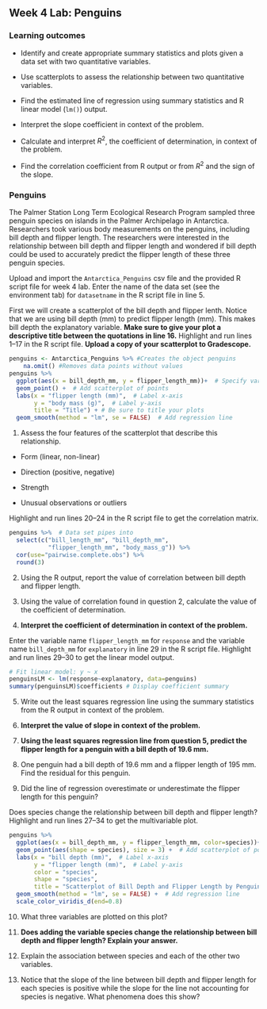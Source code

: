 ## Week 4 Lab:  Penguins

\setstretch{1}

### Learning outcomes

* Identify and create appropriate summary statistics and plots
  given a data set with two quantitative variables.
  
* Use scatterplots to assess the relationship between two quantitative variables.

* Find the estimated line of regression using summary statistics and R linear model (`lm()`) output.

* Interpret the slope coefficient in context of the problem.

* Calculate and interpret $R^2$, the coefficient of determination, in context of the problem.

* Find the correlation coefficient from R output or from $R^2$ and the sign of the slope.

### Penguins {-}

The Palmer Station Long Term Ecological Research Program sampled three penguin species on islands in the Palmer Archipelago in Antarctica. Researchers took various body measurements on the penguins, including bill depth and flipper length. The researchers were interested in the relationship between bill depth and flipper length and wondered if bill depth could be used to accurately predict the flipper length of these three penguin species. 

Upload and import the `Antarctica_Penguins` csv file and the provided R script file for week 4 lab. Enter the name of the data set (see the environment tab) for `datasetname` in the R script file in line 5.

First we will create a scatterplot of the bill depth and flipper lenth.  Notice that we are using bill depth (mm) to predict flipper length (mm).  This makes bill depth the explanatory variable. **Make sure to give your plot a descriptive title between the quotations in line 16.** Highlight and run lines 1--17 in the R script file.  **Upload a copy of your scatterplot to Gradescope.**

```r
penguins <- Antarctica_Penguins %>% #Creates the object penguins
    na.omit() #Removes data points without values
penguins %>%
  ggplot(aes(x = bill_depth_mm, y = flipper_length_mm))+  # Specify variables
  geom_point() +  # Add scatterplot of points
  labs(x = "flipper length (mm)",  # Label x-axis
       y = "body mass (g)",  # Label y-axis
       title = "Title") + # Be sure to title your plots
  geom_smooth(method = "lm", se = FALSE)  # Add regression line
```

1. Assess the four features of the scatterplot that describe this relationship.
\vspace{1mm}

* Form (linear, non-linear)

\vspace{.1in}

* Direction (positive, negative)

\vspace{.1in}

* Strength

\vspace{.1in}

* Unusual observations or outliers

\vspace{.1in}

Highlight and run lines 20--24 in the R script file to get the correlation matrix.

```r
penguins %>%  # Data set pipes into
  select(c("bill_length_mm", "bill_depth_mm", 
           "flipper_length_mm", "body_mass_g")) %>%
  cor(use="pairwise.complete.obs") %>%
  round(3)
```

2.  Using the R output, report the value of correlation between bill depth and flipper length.

\vspace{0.5in}

3. Using the value of correlation found in question 2, calculate the value of the coefficient of determination.

\vspace{0.5in}

4. **Interpret the coefficient of determination in context of the problem.**

\vspace{1in}

Enter the variable name `flipper_length_mm` for `response` and the variable name `bill_depth_mm` for `explanatory` in line 29 in the R script file.  Highlight and run lines 29--30 to get the linear model output.

```r
# Fit linear model: y ~ x
penguinsLM <- lm(response~explanatory, data=penguins)
summary(penguinsLM)$coefficients # Display coefficient summary
```

5.  Write out the least squares regression line using the summary statistics from the R output in context of the problem.

\vspace{.5in}

6. **Interpret the value of slope in context of the problem.**

\vspace{.8in}

7. **Using the least squares regression line from question 5, predict the flipper length for a penguin with a bill depth of 19.6 mm.**

\vspace{.6in}

8. One penguin had a bill depth of 19.6 mm and a flipper length of 195 mm. Find the residual for this penguin.

\vspace{.8in}

9.  Did the line of regression overestimate or underestimate the flipper length for this penguin?

\vspace{0.5in}

Does species change the relationship between bill depth and flipper length? Highlight and run lines 27--34 to get the multivariable plot.

```r
penguins %>%
  ggplot(aes(x = bill_depth_mm, y = flipper_length_mm, color=species))+  # Specify variables
  geom_point(aes(shape = species), size = 3) +  # Add scatterplot of points
  labs(x = "bill depth (mm)",  # Label x-axis
       y = "flipper length (mm)",  # Label y-axis
       color = "species",
       shape = "species",
       title = "Scatterplot of Bill Depth and Flipper Length by Penguin Species") + # Enter the title for the plot between the quotations
  geom_smooth(method = "lm", se = FALSE) +  # Add regression line
  scale_color_viridis_d(end=0.8)
```

10.  What three variables are plotted on this plot?

\vspace{0.3in}


11. **Does adding the variable species change the relationship between bill depth and flipper length? Explain your answer.**

\vspace{0.5in}

12. Explain the association between species and each of the other two variables. 

\vspace{0.5in}

13. Notice that the slope of the line between bill depth and flipper length for each species is positive while the slope for the line not accounting for species is negative.  What phenomena does this show?

\vspace{0.2in}

\newpage

